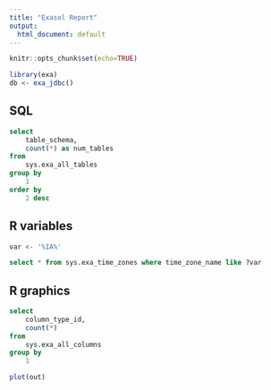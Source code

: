 ```yaml
---
title: "Exasol Report"
output:
  html_document: default
---
```


```r
knitr::opts_chunk$set(echo=TRUE)

library(exa)
db <- exa_jdbc()
```

## SQL

```sql
select
	table_schema,
	count(*) as num_tables
from
	sys.exa_all_tables
group by
	1
order by
	2 desc
```

## R variables

```r
var <- '%IA%'
```

```sql
select * from sys.exa_time_zones where time_zone_name like ?var
```

## R graphics

```sql
select
	column_type_id,
	count(*)
from
	sys.exa_all_columns
group by
	1
```

```r
plot(out)
```
